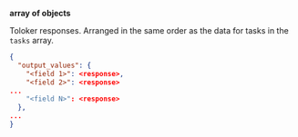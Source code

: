 **array of objects**

Toloker responses. Arranged in the same order as the data for tasks in the `tasks` array.

```json
{
  "output_values": {
    "<field 1>": <response>,
    "<field 2>": <response>
...
    "<field N>": <response>
  },
...
}
```
